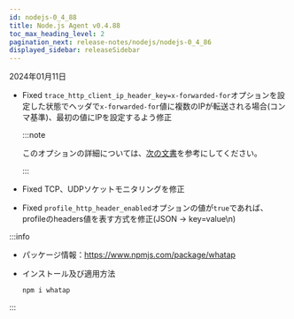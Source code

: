 ```yaml
---
id: nodejs-0_4_88
title: Node.js Agent v0.4.88
toc_max_heading_level: 2
pagination_next: release-notes/nodejs/nodejs-0_4_86
displayed_sidebar: releaseSidebar
---
```


2024年01月11日

-   <Status>Fixed</Status> <code>trace_http_client_ip_header_key=x-forwarded-for</code>オプションを設定した状態でヘッダで<code>x-forwarded-for</code>値に複数のIPが転送される場合(コンマ基準)、最初の値にIPを設定するよう修正

    :::note

    このオプションの詳細については、[次の文書](../../nodejs/agent-number-of-user#trace_http_client_ip_header_key)を参考にしてください。

    :::

-   <Status>Fixed</Status> TCP、UDPソケットモニタリングを修正

-   <Status>Fixed</Status> <code>profile_http_header_enabled</code>オプションの値が<code>true</code>であれば、profileのheaders値を表す方式を修正(JSON → key=value\n)

:::info

-   パッケージ情報：https://www.npmjs.com/package/whatap

-   インストール及び適用方法

    ```bash
    npm i whatap
    ```

:::
